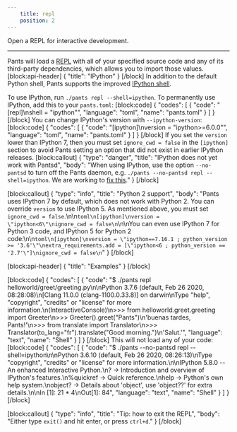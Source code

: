 ```yaml
---
    title: repl
    position: 2
---
```


Open a REPL for interactive development.

---

Pants will load a [REPL](https://en.wikipedia.org/wiki/REPL) with all of your specified source code and any of its third-party dependencies, which allows you to import those values.
[block:api-header]
{
  "title": "IPython"
}
[/block]
In addition to the default Python shell, Pants supports the improved [IPython shell](https://ipython.org).

To use IPython, run `./pants repl --shell=ipython`. To permanently use IPython, add this to your `pants.toml`:
[block:code]
{
  "codes": [
    {
      "code": "[repl]\nshell = \"ipython\"",
      "language": "toml",
      "name": "pants.toml"
    }
  ]
}
[/block]
You can change IPython's version with `--ipython-version`:
[block:code]
{
  "codes": [
    {
      "code": "[ipython]\nversion = \"ipython>=6.0.0\"",
      "language": "toml",
      "name": "pants.toml"
    }
  ]
}
[/block]
If you set the `version` lower than IPython 7, then you must set `ignore_cwd = false` in the `[ipython]` section to avoid Pants setting an option that did not exist in earlier IPython releases.
[block:callout]
{
  "type": "danger",
  "title": "IPython does not yet work with Pantsd",
  "body": "When using IPython, use the option `--no-pantsd` to turn off the Pants daemon, e.g. `./pants --no-pantsd repl --shell=ipython`. We are working to [fix this](https://github.com/pantsbuild/pants/issues/9939)."
}
[/block]

[block:callout]
{
  "type": "info",
  "title": "Python 2 support",
  "body": "Pants uses IPython 7 by default, which does not work with Python 2. You can override `version` to use IPython 5. As mentioned above, you must set `ignore_cwd = false`.\n\n```toml\n[ipython]\nversion = \"ipython<6\"\nignore_cwd = false\n```\n\nYou can even use IPython 7 for Python 3 code, and IPython 5 for Python 2 code:\n\n```toml\n[ipython]\nversion = \"ipython==7.16.1 ; python_version >= '3.6'\"\nextra_requirements.add = [\"ipython<6 ; python_version == '2.7'\"]\nignore_cwd = false\n```"
}
[/block]

[block:api-header]
{
  "title": "Examples"
}
[/block]

[block:code]
{
  "codes": [
    {
      "code": "$ ./pants repl helloworld/greet/greeting.py\n\nPython 3.7.6 (default, Feb 26 2020, 08:28:08)\n[Clang 11.0.0 (clang-1100.0.33.8)] on darwin\nType \"help\", \"copyright\", \"credits\" or \"license\" for more information.\n(InteractiveConsole)\n>>> from helloworld.greet.greeting import Greeter\n>>> Greeter().greet(\"Pants\")\n'buenas tardes, Pants!'\n>>> from translate import Translator\n>>> Translator(to_lang=\"fr\").translate(\"Good morning.\")\n'Salut.'",
      "language": "text",
      "name": "Shell"
    }
  ]
}
[/block]
This will not load any of your code:
[block:code]
{
  "codes": [
    {
      "code": "$ ./pants --no-pantsd repl --shell=ipython\n\nPython 3.6.10 (default, Feb 26 2020, 08:26:13)\nType \"copyright\", \"credits\" or \"license\" for more information.\n\nIPython 5.8.0 -- An enhanced Interactive Python.\n?         -> Introduction and overview of IPython's features.\n%quickref -> Quick reference.\nhelp      -> Python's own help system.\nobject?   -> Details about 'object', use 'object??' for extra details.\n\nIn [1]: 21 * 4\nOut[1]: 84",
      "language": "text",
      "name": "Shell"
    }
  ]
}
[/block]

[block:callout]
{
  "type": "info",
  "title": "Tip: how to exit the REPL",
  "body": "Either type `exit()` and hit enter, or press `ctrl+d`."
}
[/block]


